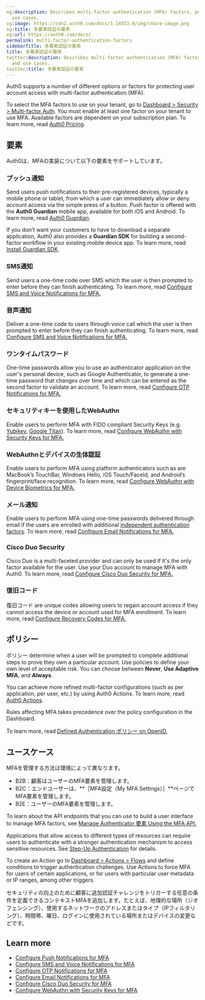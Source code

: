 ```yaml
---
og:description: Describes multi-factor authentication (MFA) factors, policies, and
  use cases.
og:image: https://cdn2.auth0.com/docs/1.14553.0/img/share-image.png
og:title: 多要素認証の要素
og:url: https://auth0.com/docs/
permalink: multi-factor-authentication-factors
sidebarTitle: 多要素認証の要素
title: 多要素認証の要素
twitter:description: Describes multi-factor authentication (MFA) factors, policies,
  and use cases.
twitter:title: 多要素認証の要素
---
```


Auth0 supports a number of different options or factors for protecting user account access with <Tooltip tip="Multi-factor authentication (MFA): User authentication process that uses a factor in addition to username and password such as a code via SMS." cta="View Glossary" href="/docs/glossary?term=multi-factor+authentication">multi-factor authentication</Tooltip> (MFA).

To select the MFA factors to use on your tenant, go to [Dashboard > Security > Multi-factor Auth](https://manage.auth0.com/#/security/mfa). You must enable at least one factor on your tenant to use MFA. Available factors are dependent on your subscription plan. To learn more, read [Auth0 Pricing](https://auth0.com/pricing/).

## 要素

Auth0は、MFAの実装について以下の要素をサポートしています。

### プッシュ通知

Send users push notifications to their pre-registered devices, typically a mobile phone or tablet, from which a user can immediately allow or deny account access via the simple press of a button. Push factor is offered with the **Auth0 Guardian** mobile app, available for both iOS and Android. To learn more, read [Auth0 Guardian](/docs/secure/multi-factor-authentication/auth0-guardian).

If you don’t want your customers to have to download a separate application, Auth0 also provides a **Guardian SDK** for building a second-factor workflow in your existing mobile device app. To learn more, read [Install Guardian SDK](/docs/secure/multi-factor-authentication/multi-factor-authentication-developer-resources/install-guardian-sdk).

### SMS通知

Send users a one-time code over SMS which the user is then prompted to enter before they can finish authenticating. To learn more, read [Configure SMS and Voice Notifications for MFA.](/docs/secure/multi-factor-authentication/multi-factor-authentication-factors/configure-sms-voice-notifications-mfa)

### 音声通知

Deliver a one-time code to users through voice call which the user is then prompted to enter before they can finish authenticating. To learn more, read [Configure SMS and Voice Notifications for MFA.](/docs/secure/multi-factor-authentication/multi-factor-authentication-factors/configure-sms-voice-notifications-mfa)

### ワンタイムパスワード

One-time passwords allow you to use an authenticator application on the user's personal device, such as Google Authenticator, to generate a one-time password that changes over time and which can be entered as the second factor to validate an account. To learn more, read [Configure OTP Notifications for MFA.](/docs/secure/multi-factor-authentication/multi-factor-authentication-factors/configure-otp-notifications-for-mfa)

### セキュリティキーを使用したWebAuthn

Enable users to perform MFA with FIDO compliant Security Keys (e.g. [Yubikey](https://www.yubico.com/), [Google Titan](https://cloud.google.com/titan-security-key)). To learn more, read [Configure WebAuthn with Security Keys for MFA.](/docs/secure/multi-factor-authentication/fido-authentication-with-webauthn/configure-webauthn-security-keys-for-mfa)

### WebAuthnとデバイスの生体認証

Enable users to perform MFA using platform authenticators such as are MacBook’s TouchBar, Windows Hello, iOS Touch/FaceId, and Android’s fingerprint/face recognition. To learn more, read [Configure WebAuthn with Device Biometrics for MFA.](/docs/secure/multi-factor-authentication/fido-authentication-with-webauthn/configure-webauthn-device-biometrics-for-mfa)

### メール通知

Enable users to perform MFA using one-time passwords delivered through email if the users are enrolled with additional [independent authentication factors](/docs/secure/multi-factor-authentication/enable-mfa#independent-factors). To learn more, read [Configure Email Notifications for MFA.](/docs/secure/multi-factor-authentication/multi-factor-authentication-factors/configure-email-notifications-for-mfa)

### Cisco Duo Security

Cisco Duo is a multi-faceted provider and can only be used if it's the only factor available for the user. Use your Duo account to manage MFA with Auth0. To learn more, read [Configure Cisco Duo Security for MFA.](/docs/secure/multi-factor-authentication/configure-cisco-duo-for-mfa)

### 復旧コード

復旧コード are unique codes allowing users to regain account access if they cannot access the device or account used for MFA enrollment. To learn more, read [Configure Recovery Codes for MFA.](/docs/secure/multi-factor-authentication/configure-recovery-codes-for-mfa)

## ポリシー

ポリシー determine when a user will be prompted to complete additional steps to prove they own a particular account. Use policies to define your own level of acceptable risk. You can choose between **Never**, **Use <Tooltip tip="Adaptive Multi-factor Authentication: Multi-factor authentication (MFA) that is only triggered for users when an attempted login is determined to be a low confidence login." cta="View Glossary" href="/docs/glossary?term=Adaptive+MFA">Adaptive MFA</Tooltip>**, and **Always**.

You can achieve more refined multi-factor configurations (such as per application, per user, etc.) by using Auth0 Actions. To learn more, read [Auth0 Actions](/docs/customize/actions).

<Callout icon="file-lines" color="#0EA5E9" iconType="regular">

Rules affecting MFA takes precedence over the policy configuration in the Dashboard.

</Callout>

To learn more, read [Defined Authentication ポリシー on OpenID.](http://openid.net/specs/openid-provider-authentication-policy-extension-1_0.html#rfc.section.4)

## ユースケース

MFAを管理する方法は環境によって異なります。

* B2B：顧客はユーザーのMFA要素を管理します。
* B2C：エンドユーザーは、**［MFA設定（My MFA Settings）］**ページでMFA要素を管理します。
* B2E：ユーザーのMFA要素を管理します。

To learn about the API endpoints that you can use to build a user interface to manage MFA factors, see [Manage Authenticator 要素 Using the MFA API.](/docs/secure/multi-factor-authentication/manage-mfa-auth0-apis/manage-authenticator-factors-mfa-api)

Applications that allow access to different types of resources can require users to authenticate with a stronger authentication mechanism to access sensitive resources. See [Step-Up Authentication](/docs/secure/multi-factor-authentication/step-up-authentication) for details.

To create an Action go to [Dashboard > Actions > Flows](https://manage.auth0.com/#/actions/flows) and define conditions to trigger authentication challenges. Use Actions to force MFA for users of certain applications, or for users with particular user metadata or IP ranges, among other triggers.

セキュリティの向上のために顧客に追加認証チャレンジをトリガーする任意の条件を定義できるコンテキストMFAを追加します。たとえば、地理的な場所（ジオフェンシング）、使用するネットワークのアドレスまたはタイプ（IPフィルタリング）、時間帯、曜日、ログインに使用されている場所またはデバイスの変更などです。

## Learn more

* [Configure Push Notifications for MFA](/docs/secure/multi-factor-authentication/multi-factor-authentication-factors/configure-push-notifications-for-mfa)
* [Configure SMS and Voice Notifications for MFA](/docs/secure/multi-factor-authentication/multi-factor-authentication-factors/configure-sms-voice-notifications-mfa)
* [Configure OTP Notifications for MFA](/docs/secure/multi-factor-authentication/multi-factor-authentication-factors/configure-otp-notifications-for-mfa)
* [Configure Email Notifications for MFA](/docs/secure/multi-factor-authentication/multi-factor-authentication-factors/configure-email-notifications-for-mfa)
* [Configure Cisco Duo Security for MFA](/docs/secure/multi-factor-authentication/configure-cisco-duo-for-mfa)
* [Configure WebAuthn with Security Keys for MFA](/docs/secure/multi-factor-authentication/fido-authentication-with-webauthn/configure-webauthn-security-keys-for-mfa)